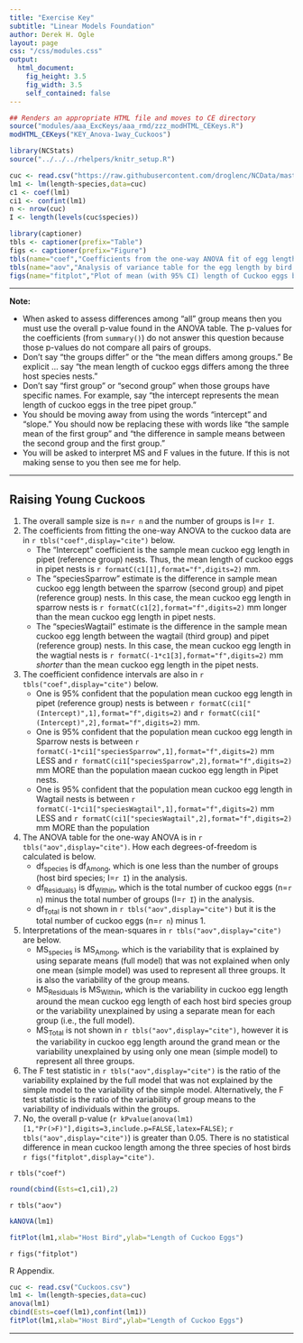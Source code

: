 ```yaml
---
title: "Exercise Key"
subtitle: "Linear Models Foundation"
author: Derek H. Ogle
layout: page
css: "/css/modules.css"
output:
  html_document:
    fig_height: 3.5
    fig_width: 3.5
    self_contained: false
---
```


```r
## Renders an appropriate HTML file and moves to CE directory
source("modules/aaa_ExcKeys/aaa_rmd/zzz_modHTML_CEKeys.R")
modHTML_CEKeys("KEY_Anova-1way_Cuckoos")
```

```r
library(NCStats)
source("../../../rhelpers/knitr_setup.R")

cuc <- read.csv("https://raw.githubusercontent.com/droglenc/NCData/master/Cuckoos.csv")
lm1 <- lm(length~species,data=cuc)
c1 <- coef(lm1)
ci1 <- confint(lm1)
n <- nrow(cuc)
I <- length(levels(cuc$species))

library(captioner)
tbls <- captioner(prefix="Table")
figs <- captioner(prefix="Figure")
tbls(name="coef","Coefficients from the one-way ANOVA fit of egg length by bird species.")
tbls(name="aov","Analysis of variance table for the egg length by bird species.")
figs(name="fitplot","Plot of mean (with 95% CI) length of Cuckoo eggs by host bird type. No differences among means were detected.")
```

----

<div class="alert alert-warning">
<strong>Note:</strong> 
<ul>
  <li>When asked to assess differences among "all" group means then you must use the overall p-value found in the ANOVA table. The p-values for the coefficients (from `summary()`) do not answer this question because those p-values do not compare all pairs of groups.</li>
  <li>Don't say "the groups differ" or the "the mean differs among groups."  Be explicit ... say "the mean length of cuckoo eggs differs among the three host species nests."</li>
  <li>Don't say "first group" or "second group" when those groups have specific names. For example, say "the intercept represents the mean length of cuckoo eggs in the tree pipet group."</li>
  <li>You should be moving away from using the words "intercept" and "slope." You should now be replacing these with words like "the sample mean of the first group" and "the difference in sample means between the second group and the first group."</li>
  <li>You will be asked to interpret MS and F values in the future. If this is not making sense to you then see me for help.</li>
</ul>
</div>

----

## Raising Young Cuckoos

1. The overall sample size is n=`r n` and the number of groups is I=`r I`.
1. The coefficients from fitting the one-way ANOVA to the cuckoo data are in `r tbls("coef",display="cite")` below.
    * The "Intercept" coefficient is the sample mean cuckoo egg length in pipet (reference group) nests. Thus, the mean length of cuckoo eggs in pipet nests is `r formatC(c1[1],format="f",digits=2)` mm.
    * The "speciesSparrow" estimate is the difference in sample mean cuckoo egg length between the sparrow (second group) and pipet (reference group) nests. In this case, the mean cuckoo egg length in sparrow nests is `r formatC(c1[2],format="f",digits=2)` mm longer than the mean cuckoo egg length in pipet nests.
    * The "speciesWagtail" estimate is the difference in the sample mean cuckoo egg length between the wagtail (third group) and pipet (reference group) nests. In this case, the mean cuckoo egg length in the wagtial nests is `r formatC(-1*c1[3],format="f",digits=2)` mm *shorter* than the mean cuckoo egg length in the pipet nests.
1. The coefficient confidence intervals are also in  `r tbls("coef",display="cite")` below.
    * One is 95% confident that the population mean cuckoo egg length in pipet (reference group) nests is between `r formatC(ci1["(Intercept)",1],format="f",digits=2)` and `r formatC(ci1["(Intercept)",2],format="f",digits=2)` mm.
    * One is 95% confident that the population mean cuckoo egg length in Sparrow nests is between `r formatC(-1*ci1["speciesSparrow",1],format="f",digits=2)` mm LESS and `r formatC(ci1["speciesSparrow",2],format="f",digits=2)` mm MORE than the population maean cuckoo egg length in Pipet nests.
    * One is 95% confident that the population mean cuckoo egg length in Wagtail nests is between `r formatC(-1*ci1["speciesWagtail",1],format="f",digits=2)` mm LESS and `r formatC(ci1["speciesWagtail",2],format="f",digits=2)` mm MORE than the population 
1. The ANOVA table for the one-way ANOVA is in `r tbls("aov",display="cite")`. How each degrees-of-freedom is calculated is below.
    * df<sub>species</sub> is df<sub>Among</sub>, which is one less than the number of groups (host bird species; I=`r I`) in the analysis.
    * df<sub>Residuals}</sub> is df<sub>Within</sub>, which is the total number of cuckoo eggs (n=`r n`) minus the total number of groups (I=`r I`) in the analysis.
    * df<sub>Total</sub> is not shown in `r tbls("aov",display="cite")` but it is the total number of cuckoo eggs (n=`r n`) minus 1.
1. Interpretations of the mean-squares in `r tbls("aov",display="cite")` are below.
    * MS<sub>species</sub> is MS<sub>Among</sub>, which is the variability that is explained by using separate means (full model) that was not explained when only one mean (simple model) was used to represent all three groups. It is also the variability of the group means.
    * MS<sub>Residuals</sub> is MS<sub>Within</sub>, which is the variability in cuckoo egg length around the mean cuckoo egg length of each host bird species group or the variability unexplained by using a separate mean for each group (i.e., the full model).
    * MS<sub>Total</sub> is not shown in `r tbls("aov",display="cite")`, however it is the variability in cuckoo egg length around the grand mean or the variability unexplained by using only one mean (simple model) to represent all three groups.
1. The F test statistic in `r tbls("aov",display="cite")` is the ratio of the variability explained by the full model that was not explained by the simple model to the variability of the simple model. Alternatively, the F test statistic is the ratio of the variability of group means to the variability of individuals within the groups.
1. No, the overall p-value (`r kPvalue(anova(lm1)[1,"Pr(>F)"],digits=3,include.p=FALSE,latex=FALSE)`; `r tbls("aov",display="cite")`) is greater than 0.05. There is no statistical difference in mean cuckoo length among the three species of host birds `r figs("fitplot",display="cite")`.

`r tbls("coef")`

```r
round(cbind(Ests=c1,ci1),2)
```

`r tbls("aov")`

```r
kANOVA(lm1)
```

```r
fitPlot(lm1,xlab="Host Bird",ylab="Length of Cuckoo Eggs")
```

`r figs("fitplot")`


R Appendix.
```r
cuc <- read.csv("Cuckoos.csv")
lm1 <- lm(length~species,data=cuc)
anova(lm1)
cbind(Ests=coef(lm1),confint(lm1))
fitPlot(lm1,xlab="Host Bird",ylab="Length of Cuckoo Eggs")
```

----
